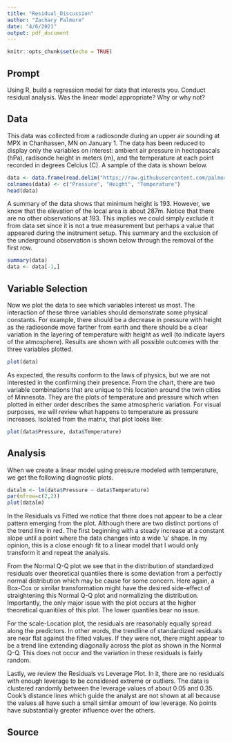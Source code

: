 ```yaml
---
title: "Residual_Discussion"
author: "Zachary Palmore"
date: "4/6/2021"
output: pdf_document
---
```


```r
knitr::opts_chunk$set(echo = TRUE)
```

## Prompt

Using R, build a  regression model for data that interests you. Conduct residual analysis.  Was the linear model appropriate? Why or why not?

## Data 

This data was collected from a radiosonde during an upper air sounding at MPX in Chanhassen, MN on January 1. The data has been reduced to display only the variables on interest: ambient air pressure in hectopascals (hPa), radisonde height in meters (m), and the temperature at each point recorded in degrees Celcius (C). A sample of the data is shown below. 


```r
data <- data.frame(read.delim("https://raw.githubusercontent.com/palmorezm/msds/main/605/upperair_72747_0100Z.txt", header=FALSE, sep = "\t"))
colnames(data) <- c("Pressure", "Height", "Temperature")
head(data)
```


A summary of the data shows that minimum height is 193. However, we know that the elevation of the local area is about 287m. Notice that there are no other observations at 193. This implies we could simply exclude it from data set since it is not a true measurement but perhaps a value that appeared during the instrument setup. This summary and the exclusion of the underground observation is shown below through the removal of the first row. 


```r
summary(data)
data <- data[-1,]
```


## Variable Selection

Now we plot the data to see which variables interest us most. The interaction of these three variables should demonstrate some physical constants. For example, there should be a decrease in pressure with height as the radiosonde move farther from earth and there should be a clear variation in the layering of temperature with height as well (to indicate layers of the atmosphere). Results are shown with all possible outcomes with the three variables plotted. 

```r
plot(data)
```

As expected, the results conform to the laws of physics, but we are not interested in the confirming their presence. From the chart, there are two variable combinations that are unique to this location around the twin cities of Minnesota. They are the plots of temperature and pressure which when plotted in either order describes the same atmospheric variation. For visual purposes, we will review what happens to temperature as pressure increases. Isolated from the matrix, that plot looks like:

```r
plot(data$Pressure, data$Temperature)
```

## Analysis

When we create a linear model using pressure modeled with temperature, we get the following diagnostic plots. 

```r
datalm <- lm(data$Pressure ~ data$Temperature)
par(mfrow=c(2,2))
plot(datalm)
```

In the Residuals vs Fitted we notice that there does not appear to be a clear pattern emerging from the plot. Although there are two distinct portions of the trend line in red. The first beginning with a steady increase at a constant slope until a point where the data changes into a wide 'u' shape. In my opinion, this is a close enough fit to a linear model that I would only transform it and repeat the analysis. 

From the Normal Q-Q plot we see that in the distribution of standardized residuals over theoretical quantiles there is some deviation from a perfectly normal distribution which may be cause for some concern. Here again, a Box-Cox or similar transformation might have the desired side-effect of straightening this Normal Q-Q plot and normalizing the distribution. Importantly, the only major issue with the plot occurs at the higher theoretical quanitiles of this plot. The lower quantiles bear no issue. 

For the scale-Location plot, the residuals are reasonably equally spread along the predictors. In other words, the trendline of standardized residuals are near flat against the fitted values. If they were not, there might appear to be a trend line extending diagonally across the plot as shown in the Normal Q-Q. This does not occur and the variation in these residuals is fairly random.    

Lastly, we review the Residuals vs Leverage Plot. In it, there are no residuals with enough leverage to be considered extreme or outliers. The data is clustered randomly between the leverage values of about 0.05 and 0.35. Cook's distance lines which guide the analyst are not shown at all because the values all have such a small similar amount of low leverage. No points have substantially greater influence over the others. 

## Source





